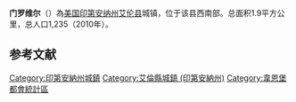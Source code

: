 {{Infobox settlement
|name            = 门罗维尔
|settlement_type          = 镇
|nickname                 = 
|motto                    =
|image_skyline            = South Street in Monroeville.jpg
|imagesize                = 250px
|image_caption            = 街景
|image_flag               = 
|image_seal               =
|image_map = Allen_County_Indiana_Incorporated_and_Unincorporated_areas_Monroeville_Highlighted.svg
|mapsize                  = 250px
|map_caption              = 所在位置
|image_map1               = 
|mapsize1                 = 
|map_caption1             =
|subdivision_type         = 国家
|subdivision_name         = [[美国|美国]]
|subdivision_type1        = [[美国行政区划|州]]
|subdivision_name1        = [[印第安纳州|印第安纳州]]
|subdivision_type2        = [[县_(美国)|县]]
|subdivision_name2        = [[艾伦县_(印第安纳州)|艾伦县]]
|subdivision_type3        = [[鎮區_(美國)|鎮區]]
|subdivision_name3        = [[門羅鎮區_(印第安納州艾倫縣)|門羅鎮區]]
|area_footnotes           = <ref name ="Gazetteer files">{{cite web|title=US Gazetteer files 2010|url=http://www.census.gov/geo/www/gazetteer/files/Gaz_places_national.txt|publisher=[[United_States_Census_Bureau|United States Census Bureau]]|accessdate=2012-12-11|archive-url=https://www.webcitation.org/699nOulzi?url=http://www.census.gov/geo/www/gazetteer/files/Gaz_places_national.txt|archive-date=2012-07-14|dead-url=yes}}</ref>
|unit_pref                = Imperial
|area_magnitude           = 
|area_land_km2            = 1.92
|area_water_km2           = 0
|area_total_km2           = 1.92
|area_total_sq_mi         = 0.74
|area_land_sq_mi          = 0.74
|area_water_sq_mi         = 0
|population_as_of         = 2010年
|population_est           = 1278
|pop_est_as_of            = 2012<ref name="2012 Pop Estimate">{{cite web|title=Population Estimates|url=http://www.census.gov/popest/data/cities/totals/2012/SUB-EST2012.html|publisher=[[United_States_Census_Bureau|United States Census Bureau]]|accessdate=2013-06-25|archive-url=https://www.webcitation.org/6HQu4Spqa?url=http://www.census.gov/popest/data/cities/totals/2012/SUB-EST2012.html|archive-date=2013-06-17|dead-url=yes}}</ref>
|population_footnotes     = 
|population_total         = 1235
|population_density_km2   = 644.4
|population_density_sq_mi = 1668.9
|timezone                 = [[北美东部时区|EST]]
|utc_offset               = -5
|timezone_DST             = EDT
|utc_offset_DST           = -4
|elevation_footnotes      = 
|elevation_m              = 240
|elevation_ft             = 787
|footnotes                = 
}}
'''门罗维尔'''（{{lang-en|Monroeville}}）為[[美国|美国]][[印第安纳州|印第安纳州]][[艾伦县_(印第安纳州)|艾伦县]]城镇，位于该县西南部。总面积1.9平方公里，总人口1,235（2010年）。

==参考文献==
{{reflist}}

{{艾倫縣 (印第安納州)}}
{{Authority control}}

{{DEFAULTSORT:Monroeville}}
[[Category:印第安納州城鎮|Category:印第安納州城鎮]]
[[Category:艾倫縣城鎮_(印第安納州)|Category:艾倫縣城鎮 (印第安納州)]]
[[Category:韋恩堡都會統計區|Category:韋恩堡都會統計區]]

{{Indiana-geo-stub}}